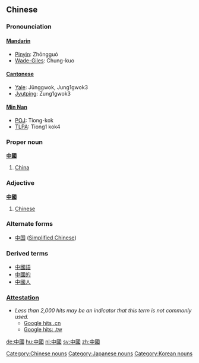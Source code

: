 ==Chinese==

===Pronounciation===
====[[Mandarin]]====
*[[Pinyin]]: Zhōngguó
*[[Wade-Giles]]: Chung-kuo

====[[Cantonese]]====
*[[Yale romanization|Yale]]: Jūnggwok, Jung1gwok3
*[[Jyutping]]: Zung1gwok3

====[[Min Nan]]====
*[[wikipedia:POJ|POJ]]: Tiong-kok
*[[TLPA]]: Tiong1 kok4

===Proper noun===
'''[[中]][[國]]'''
# [[China]]

===Adjective===
'''[[中]][[國]]'''
# [[Chinese]]

===Alternate forms===
*[[中国]] ([[Simplified Chinese]])

===Derived terms===
*[[中國語]]
*[[中國的]]
*[[中國人]]

===[[Attestation]]===
*''Less than 2,000 hits may be an indicator that this term is not commonly used.''
**[http://www.google.com.tw/search?as_q=&num=10&hl=zh-TW&btnG=Google+%E6%90%9C%E5%B0%8B&as_epq=%E4%B8%AD%E5%9C%8B&as_oq=&as_eq=&lr=&as_ft=i&as_filetype=&as_qdr=all&as_occt=any&as_dt=i&as_sitesearch=.cn&as_rights=&safe=images Google hits .cn]
**[http://www.google.com.tw/search?as_q=&num=10&hl=zh-TW&btnG=Google+%E6%90%9C%E5%B0%8B&as_epq=%E4%B8%AD%E5%9C%8B&as_oq=&as_eq=&lr=&as_ft=i&as_filetype=&as_qdr=all&as_occt=any&as_dt=i&as_sitesearch=.tw&as_rights=&safe=images Google hits: .tw]
[[de:中國]]
[[hu:中國]]
[[nl:中國]]
[[sv:中國]]
[[zh:中國]]



[[Category:Chinese nouns]]
[[Category:Japanese nouns]]
[[Category:Korean nouns]]